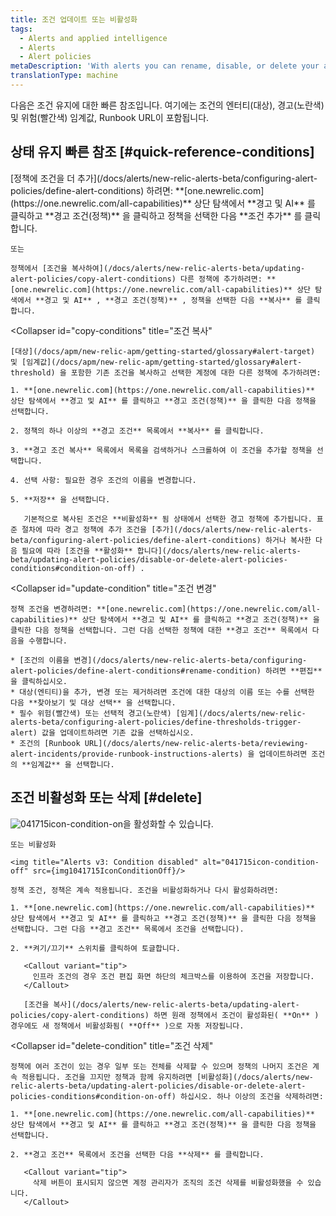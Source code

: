 ```yaml
---
title: 조건 업데이트 또는 비활성화
tags:
  - Alerts and applied intelligence
  - Alerts
  - Alert policies
metaDescription: 'With alerts you can rename, disable, or delete your alert policies, as well as update or remove their conditions and channels.'
translationType: machine
---
```




다음은 조건 유지에 대한 빠른 참조입니다. 여기에는 조건의 엔터티(대상), 경고(노란색) 및 위험(빨간색) 임계값, Runbook URL이 포함됩니다.

## 상태 유지 빠른 참조 [#quick-reference-conditions]

<CollapserGroup>
  <Collapser
    id="add-conditions"
    title="조건 추가"
  >
    [정책에 조건을 더 추가](/docs/alerts/new-relic-alerts-beta/configuring-alert-policies/define-alert-conditions) 하려면: **[one.newrelic.com](https://one.newrelic.com/all-capabilities)** 상단 탐색에서 **경고 및 AI** 를 클릭하고 **경고 조건(정책)** 을 클릭하고 정책을 선택한 다음 **조건 추가** 를 클릭합니다.

    또는

    정책에서 [조건을 복사하여](/docs/alerts/new-relic-alerts-beta/updating-alert-policies/copy-alert-conditions) 다른 정책에 추가하려면: **[one.newrelic.com](https://one.newrelic.com/all-capabilities)** 상단 탐색에서 **경고 및 AI** , **경고 조건(정책)** , 정책을 선택한 다음 **복사** 를 클릭합니다.
  </Collapser>

  <Collapser
    id="copy-conditions"
    title="조건 복사"
  >
    [대상](/docs/apm/new-relic-apm/getting-started/glossary#alert-target) 및 [임계값](/docs/apm/new-relic-apm/getting-started/glossary#alert-threshold) 을 포함한 기존 조건을 복사하고 선택한 계정에 대한 다른 정책에 추가하려면:

    1. **[one.newrelic.com](https://one.newrelic.com/all-capabilities)** 상단 탐색에서 **경고 및 AI** 를 클릭하고 **경고 조건(정책)** 을 클릭한 다음 정책을 선택합니다.

    2. 정책의 하나 이상의 **경고 조건** 목록에서 **복사** 를 클릭합니다.

    3. **경고 조건 복사** 목록에서 목록을 검색하거나 스크롤하여 이 조건을 추가할 정책을 선택합니다.

    4. 선택 사항: 필요한 경우 조건의 이름을 변경합니다.

    5. **저장** 을 선택합니다.

       기본적으로 복사된 조건은 **비활성화** 됨 상태에서 선택한 경고 정책에 추가됩니다. 표준 절차에 따라 경고 정책에 추가 조건을 [추가](/docs/alerts/new-relic-alerts-beta/configuring-alert-policies/define-alert-conditions) 하거나 복사한 다음 필요에 따라 [조건을 **활성화** 합니다](/docs/alerts/new-relic-alerts-beta/updating-alert-policies/disable-or-delete-alert-policies-conditions#condition-on-off) .
  </Collapser>

  <Collapser
    id="update-condition"
    title="조건 변경"
  >
    정책 조건을 변경하려면: **[one.newrelic.com](https://one.newrelic.com/all-capabilities)** 상단 탐색에서 **경고 및 AI** 를 클릭하고 **경고 조건(정책)** 을 클릭한 다음 정책을 선택합니다. 그런 다음 선택한 정책에 대한 **경고 조건** 목록에서 다음을 수행합니다.

    * [조건의 이름을 변경](/docs/alerts/new-relic-alerts-beta/configuring-alert-policies/define-alert-conditions#rename-condition) 하려면 **편집** 을 클릭하십시오.
    * 대상(엔티티)을 추가, 변경 또는 제거하려면 조건에 대한 대상의 이름 또는 수를 선택한 다음 **찾아보기 및 대상 선택** 을 선택합니다.
    * 필수 위험(빨간색) 또는 선택적 경고(노란색) [임계](/docs/alerts/new-relic-alerts-beta/configuring-alert-policies/define-thresholds-trigger-alert) 값을 업데이트하려면 기존 값을 선택하십시오.
    * 조건의 [Runbook URL](/docs/alerts/new-relic-alerts-beta/reviewing-alert-incidents/provide-runbook-instructions-alerts) 을 업데이트하려면 조건의 **임계값** 을 선택합니다.
  </Collapser>
</CollapserGroup>

## 조건 비활성화 또는 삭제 [#delete]

<CollapserGroup>
  <Collapser
    id="condition-on-off"
    title="조건 비활성화 또는 다시 활성화"
  >
    <img title="Alerts v3: Condition enabled" alt="041715icon-condition-on" src={img0041715IconConditionOn}>을 활성화할 수 있습니다.</img>

    또는 비활성화

    <img title="Alerts v3: Condition disabled" alt="041715icon-condition-off" src={img1041715IconConditionOff}/>

    정책 조건, 정책은 계속 적용됩니다. 조건을 비활성화하거나 다시 활성화하려면:

    1. **[one.newrelic.com](https://one.newrelic.com/all-capabilities)** 상단 탐색에서 **경고 및 AI** 를 클릭하고 **경고 조건(정책)** 을 클릭한 다음 정책을 선택합니다. 그런 다음 **경고 조건** 목록에서 조건을 선택합니다).

    2. **켜기/끄기** 스위치를 클릭하여 토글합니다.

       <Callout variant="tip">
         인프라 조건의 경우 조건 편집 화면 하단의 체크박스를 이용하여 조건을 저장합니다.
       </Callout>

       [조건을 복사](/docs/alerts/new-relic-alerts-beta/updating-alert-policies/copy-alert-conditions) 하면 원래 정책에서 조건이 활성화된( **On** ) 경우에도 새 정책에서 비활성화됨( **Off** )으로 자동 저장됩니다.
  </Collapser>

  <Collapser
    id="delete-condition"
    title="조건 삭제"
  >
    정책에 여러 조건이 있는 경우 일부 또는 전체를 삭제할 수 있으며 정책의 나머지 조건은 계속 적용됩니다. 조건을 끄지만 정책과 함께 유지하려면 [비활성화](/docs/alerts/new-relic-alerts-beta/updating-alert-policies/disable-or-delete-alert-policies-conditions#condition-on-off) 하십시오. 하나 이상의 조건을 삭제하려면:

    1. **[one.newrelic.com](https://one.newrelic.com/all-capabilities)** 상단 탐색에서 **경고 및 AI** 를 클릭하고 **경고 조건(정책)** 을 클릭한 다음 정책을 선택합니다.

    2. **경고 조건** 목록에서 조건을 선택한 다음 **삭제** 를 클릭합니다.

       <Callout variant="tip">
         삭제 버튼이 표시되지 않으면 계정 관리자가 조직의 조건 삭제를 비활성화했을 수 있습니다.
       </Callout>
  </Collapser>
</CollapserGroup>